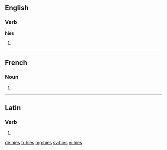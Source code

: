 ==English==

===Verb===
'''hies'''

# {{en-third-person singular of|hie}}

----

==French==

===Noun===
{{head|fr|g=f-p}}

# {{plural of|hie|lang=fr}}

----

==Latin==

===Verb===
{{la-verb-form|hiēs}}

# {{conjugation of|hiō||2|s|pres|act|sub|lang=la}}

[[de:hies]]
[[fr:hies]]
[[mg:hies]]
[[sv:hies]]
[[vi:hies]]